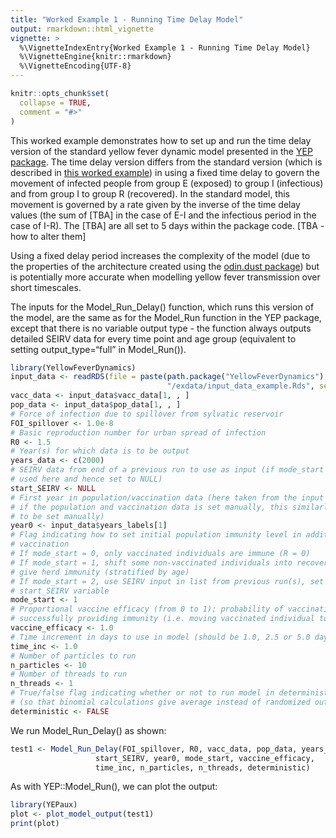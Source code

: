 ```yaml
---
title: "Worked Example 1 - Running Time Delay Model"
output: rmarkdown::html_vignette
vignette: >
  %\VignetteIndexEntry{Worked Example 1 - Running Time Delay Model}
  %\VignetteEngine{knitr::rmarkdown}
  %\VignetteEncoding{UTF-8}
---
```


```r
knitr::opts_chunk$set(
  collapse = TRUE,
  comment = "#>"
)
```

This worked example demonstrates how to set up and run the time delay version of the standard yellow fever dynamic model presented in the [YEP package](https://mrc-ide.github.io/YEP/index.html). The time delay version differs from the standard version (which is described in [this worked example](https://mrc-ide.github.io/YEP/articles/BWorkedExampleAModelRun.html)) in using a fixed time delay to govern the movement of infected people from group E (exposed) to group I (infectious) and from group I to group R (recovered). In the standard model, this movement is governed by a rate given by the inverse of the time delay values (the sum of [TBA] in the case of E-I and the infectious period in the case of I-R). The [TBA] are all set to 5 days within the package code. [TBA - how to alter them]

Using a fixed delay period increases the complexity of the model (due to the properties of the architecture created using the [odin.dust package](https://mrc-ide.github.io/odin.dust/index.html)) but is potentially more accurate when modelling yellow fever transmission over short timescales.

The inputs for the Model_Run_Delay() function, which runs this version of the model, are the same as for the Model_Run function in the YEP package, except that there is no variable output type - the function always outputs detailed SEIRV data for every time point and age group (equivalent to setting output_type="full" in Model_Run()).

```r
library(YellowFeverDynamics)
input_data <- readRDS(file = paste(path.package("YellowFeverDynamics"), 
                                   "/exdata/input_data_example.Rds", sep = ""))
vacc_data <- input_data$vacc_data[1, , ]
pop_data <- input_data$pop_data[1, , ]  
# Force of infection due to spillover from sylvatic reservoir
FOI_spillover <- 1.0e-8             
# Basic reproduction number for urban spread of infection
R0 <- 1.5             
# Year(s) for which data is to be output
years_data <- c(2000)
# SEIRV data from end of a previous run to use as input (if mode_start = 2; not 
# used here and hence set to NULL)
start_SEIRV <- NULL           
# First year in population/vaccination data (here taken from the input data set; 
# if the population and vaccination data is set manually, this similarly needs 
# to be set manually)
year0 <- input_data$years_labels[1]
# Flag indicating how to set initial population immunity level in addition to
# vaccination
# If mode_start = 0, only vaccinated individuals are immune (R = 0)
# If mode_start = 1, shift some non-vaccinated individuals into recovered to 
# give herd immunity (stratified by age)
# If mode_start = 2, use SEIRV input in list from previous run(s), set using
# start_SEIRV variable
mode_start <- 1  
# Proportional vaccine efficacy (from 0 to 1); probability of vaccination 
# successfully providing immunity (i.e. moving vaccinated individual to group V)
vaccine_efficacy <- 1.0       
# Time increment in days to use in model (should be 1.0, 2.5 or 5.0 days)
time_inc <- 1.0            
# Number of particles to run
n_particles <- 10     
# Number of threads to run
n_threads <- 1   
# True/false flag indicating whether or not to run model in deterministic mode
# (so that binomial calculations give average instead of randomized output)
deterministic <- FALSE
```

We run Model_Run_Delay() as shown:

```r
test1 <- Model_Run_Delay(FOI_spillover, R0, vacc_data, pop_data, years_data,
                   start_SEIRV, year0, mode_start, vaccine_efficacy, 
                   time_inc, n_particles, n_threads, deterministic)
```

As with YEP::Model_Run(), we can plot the output:

```r
library(YEPaux)
plot <- plot_model_output(test1)
print(plot)
```
